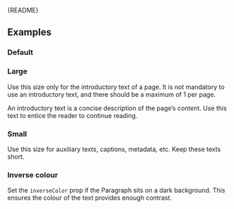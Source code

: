 
<Meta of={ParagraphStories} />

<Markdown>{README}</Markdown>

## Examples

### Default

<Primary />

<Controls />

### Large

Use this size only for the introductory text of a page.
It is not mandatory to use an introductory text, and there should be a maximum of 1 per page.

An introductory text is a concise description of the page’s content.
Use this text to entice the reader to continue reading.

<Canvas of={ParagraphStories.Large} />

### Small

Use this size for auxiliary texts, captions, metadata, etc.
Keep these texts short.

<Canvas of={ParagraphStories.Small} />

### Inverse colour

Set the `inverseColor` prop if the Paragraph sits on a dark background.
This ensures the colour of the text provides enough contrast.

<Canvas of={ParagraphStories.InvertedColor} />
